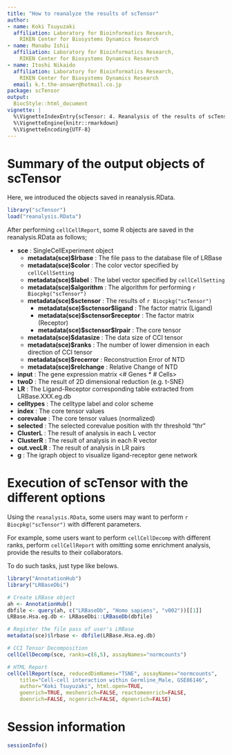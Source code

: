 ```yaml
---
title: "How to reanalyze the results of scTensor"
author:
- name: Koki Tsuyuzaki
  affiliation: Laboratory for Bioinformatics Research,
    RIKEN Center for Biosystems Dynamics Research
- name: Manabu Ishii
  affiliation: Laboratory for Bioinformatics Research,
    RIKEN Center for Biosystems Dynamics Research
- name: Itoshi Nikaido
  affiliation: Laboratory for Bioinformatics Research,
    RIKEN Center for Biosystems Dynamics Research
  email: k.t.the-answer@hotmail.co.jp
package: scTensor
output:
  BiocStyle::html_document
vignette: |
  %\VignetteIndexEntry{scTensor: 4. Reanalysis of the results of scTensor}
  %\VignetteEngine{knitr::rmarkdown}
  %\VignetteEncoding{UTF-8}
---
```


# Summary of the output objects of scTensor

Here, we introduced the objects saved in reanalysis.RData.

```r
library("scTensor")
load("reanalysis.RData")
```

After performing `cellCellReport`, some R objects are saved in the reanalysis.RData as follows;

- **sce** : SingleCellExperiment object
    - **metadata(sce)$lrbase** : The file pass to the database file of LRBase
    - **metadata(sce)$color** : The color vector specified by `cellCellSetting`
    - **metadata(sce)$label** : The label vector specified by `cellCellSetting`
    - **metadata(sce)$algorithm** : The algorithm for performing `r Biocpkg("scTensor")`
    - **metadata(sce)$sctensor** : The results of `r Biocpkg("scTensor")`
        - **metadata(sce)\$sctensor\$ligand** : The factor matrix (Ligand)
        - **metadata(sce)\$sctensor\$receptor** : The factor matrix (Receptor)
        - **metadata(sce)\$sctensor\$lrpair** : The core tensor
    - **metadata(sce)$datasize** : The data size of CCI tensor
    - **metadata(sce)$ranks** : The number of lower dimension in each direction of CCI tensor
    - **metadata(sce)$recerror** : Reconstruction Error of NTD
    - **metadata(sce)$relchange** : Relative Change of NTD
- **input** : The gene expression matrix <# Genes * # Cells>
- **twoD** : The result of 2D dimensional reduction (e.g. t-SNE)
- **LR** : The Ligand-Receptor corresponding table extracted from LRBase.XXX.eg.db
- **celltypes** : The celltype label and color scheme
- **index** : The core tensor values
- **corevalue** : The core tensor values (normalized)
- **selected** : The selected corevalue position with thr threshold "thr"
- **ClusterL** : The result of analysis in each L vector
- **ClusterR** : The result of analysis in each R vector
- **out.vecLR** : The result of analysis in LR pairs
- **g** : The igraph object to visualize ligand-receptor gene network

# Execution of scTensor with the different options

Using the `reanalysis.RData`, some users may want to perform `r Biocpkg("scTensor")` with different parameters.

For example, some users want to perform `cellCellDecomp` with different ranks, perform `cellCellReport` with omitting some enrichment analysis, provide the results to their collaborators.

To do such tasks, just type like belows.

```r
library("AnnotationHub")
library("LRBaseDbi")

# Create LRBase object
ah <- AnnotationHub()
dbfile <- query(ah, c("LRBaseDb", "Homo sapiens", "v002"))[[1]]
LRBase.Hsa.eg.db <- LRBaseDbi::LRBaseDb(dbfile)

# Register the file pass of user's LRBase
metadata(sce)$lrbase <- dbfile(LRBase.Hsa.eg.db)

# CCI Tensor Decomposition
cellCellDecomp(sce, ranks=c(6,5), assayNames="normcounts")

# HTML Report
cellCellReport(sce, reducedDimNames="TSNE", assayNames="normcounts",
    title="Cell-cell interaction within Germline_Male, GSE86146",
    author="Koki Tsuyuzaki", html.open=TRUE,
    goenrich=TRUE, meshenrich=FALSE, reactomeenrich=FALSE,
    doenrich=FALSE, ncgenrich=FALSE, dgnenrich=FALSE)
```

# Session information {.unnumbered}

```r
sessionInfo()
```
